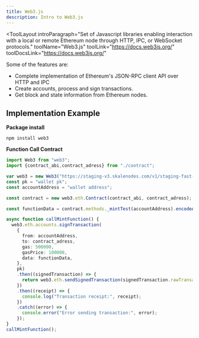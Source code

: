 ```yaml
---
title: Web3.js
description: Intro to Web3.js
---
```


<ToolLayout
    introParagraph="Set of Javascript libraries enabling interaction with a local or remote Ethereum node through HTTP, IPC, or WebSocket protocols."
    toolName="Web3.js"
    toolLink="https://docs.web3js.org/"
    toolDocsLink="https://docs.web3js.org/"
>

Some of the features are:

- Complete implementation of Ethereum's JSON-RPC client API over HTTP and IPC
- Create accounts, process and sign transactions.
- Get block and state information from Ethereum nodes.

## Implementation Example

**Package install**
```shell
npm install web3
```

**Function Call Contract**
```typescript
import Web3 from "web3";
import {contract_abi,contract_adress} from "./contract";

var web3 = new Web3("https://staging-v3.skalenodes.com/v1/staging-fast-active-bellatrix");
const pk = "wallet pk";
const accountAddress = "wallet address";

const contract = new web3.eth.Contract(contract_abi, contract_adress);

const functionData = contract.methods._mintTest(accountAddress).encodeABI();

async function callMintFunction() {
  web3.eth.accounts.signTransaction( 
    {
      from: accountAddress,
      to: contract_adress,
      gas: 500000,
      gasPrice: 100000,
      data: functionData,
    }, 
    pk)
    .then((signedTransaction) => {
      return web3.eth.sendSignedTransaction(signedTransaction.rawTransaction || "");
    })
    .then((receipt) => {
      console.log("Transaction receipt:", receipt);
    })
    .catch((error) => {
      console.error("Error sending transaction:", error);
    });
}
callMintFunction();
```

</ToolLayout>